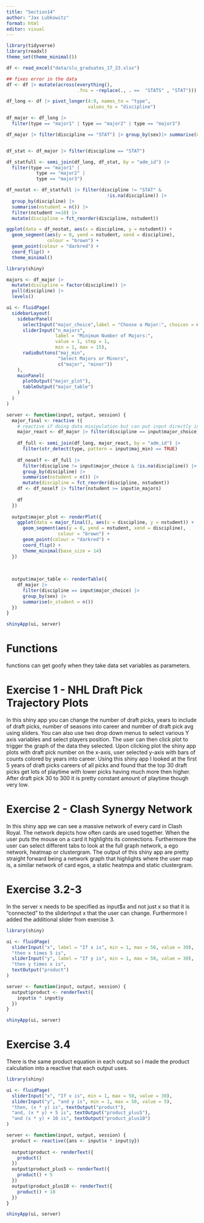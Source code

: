 ```yaml
---
title: "Section14"
author: "Jax Lubkowitz"
format: html
editor: visual
---
```


```r
library(tidyverse)
library(readxl)
theme_set(theme_minimal())

df <- read_excel("data/slu_graduates_17_23.xlsx")

## fixes error in the data
df <- df |> mutate(across(everything(),
                          .fns = ~replace(., . ==  "STATS" , "STAT")))

df_long <- df |> pivot_longer(4:9, names_to = "type",
                              values_to = "discipline")

df_major <- df_long |>
  filter(type == "major1" | type == "major2" | type == "major3")

df_major |> filter(discipline == "STAT") |> group_by(sex)|> summarise(n_student = n())


df_stat <- df_major |> filter(discipline == "STAT") 

df_statfull <- semi_join(df_long, df_stat, by = "adm_id") |>
  filter(type == "major1" |
           type == "major2" | 
           type == "major3")

df_nostat <- df_statfull |> filter(discipline != "STAT" &
                                     !is.na(discipline)) |>
  group_by(discipline) |>
  summarise(nstudent = n()) |>
  filter(nstudent >=10) |>
  mutate(discipline = fct_reorder(discipline, nstudent))

ggplot(data = df_nostat, aes(x = discipline, y = nstudent)) +
  geom_segment(aes(y = 0, yend = nstudent, xend = discipline),
               colour = "brown") +
  geom_point(colour = "darkred") + 
  coord_flip() +
  theme_minimal()
```

```r
library(shiny)

majors <- df_major |> 
  mutate(discipline = factor(discipline)) |> 
  pull(discipline) |> 
  levels()

ui <- fluidPage(
  sidebarLayout(
    sidebarPanel(
      selectInput("major_choice",label = "Choose a Major:", choices = majors),
      sliderInput("n_majors", 
                  label = "Minimum Number of Majors:", 
                  value = 1, step = 1, 
                  min = 1, max = 15),
      radioButtons("maj_min",
                   "Select Majors or Minors",
                   c("major", "minor"))
    ),
    mainPanel(
      plotOutput("major_plot"),
      tableOutput("major_table")
    )
  )
)

server <- function(input, output, session) {
  major_final <- reactive ({
    # reactive if doing data minipulation but can put input directly into other functions like below
    major_react <- df_major |> filter(discipline == input$major_choice)
    
    df_full <- semi_join(df_long, major_react, by = "adm_id") |>
      filter(str_detect(type, pattern = input$maj_min) == TRUE)
    
    df_noself <- df_full |> 
      filter(discipline != input$major_choice & !is.na(discipline)) |>
      group_by(discipline) |>
      summarise(nstudent = n()) |>
      mutate(discipline = fct_reorder(discipline, nstudent))
    df <- df_noself |> filter(nstudent >= input$n_majors)
    
    df
  })
  
  output$major_plot <- renderPlot({
    ggplot(data = major_final(), aes(x = discipline, y = nstudent)) +
      geom_segment(aes(y = 0, yend = nstudent, xend = discipline),
                   colour = "brown") +
      geom_point(colour = "darkred") + 
      coord_flip() +
      theme_minimal(base_size = 14)
  })
  
  
  
  output$major_table <- renderTable({
    df_major |> 
      filter(discipline == input$major_choice) |> 
      group_by(sex) |>
      summarise(n_student = n())
  })
}

shinyApp(ui, server)
```

# Functions

functions can get goofy when they take data set variables as parameters.

# Exercise 1 - NHL Draft Pick Trajectory Plots

In this shiny app you can change the number of draft picks, years to include of draft picks, number of seasons into career and number of draft pick avg using sliders. You can also use two drop down menus to select various Y axis variables and select players position. The user can then click plot to trigger the graph of the data they selected. Upon clicking plot the shiny app plots with draft pick number on the x-axis, user selected y-axis with bars of counts colored by years into career. Using this shiny app I looked at the first 5 years of draft picks careers of all picks and found that the top 30 draft picks get lots of playtime with lower picks having much more then higher. After draft pick 30 to 300 it is pretty constant amount of playtime though very low.

# Exercise 2 - Clash Synergy Network

In this shiny app we can see a massive network of every card in Clash Royal. The network depicts how often cards are used together. When the user puts the mouse on a card it highlights its connections. Furthermore the user can select different tabs to look at the full graph network, a ego network, heatmap or clustergram. The output of this shiny app are pretty straight forward being a network graph that highlights where the user map is, a similar network of card egos, a static heatmpa and static clustergram.

# Exercise 3.2-3

In the server x needs to be specified as input\$x and not just x so that it is "connected" to the sliderInput x that the user can change. Furthermore I added the additional slider from exercise 3.

```r
library(shiny)

ui <- fluidPage(
  sliderInput("x", label = "If x is", min = 1, max = 50, value = 30),
  "then x times 5 is",
  sliderInput("y", label = "If y is", min = 1, max = 50, value = 30),
  "then y times x is",
  textOutput("product")
)

server <- function(input, output, session) {
  output$product <- renderText({ 
    input$x * input$y
  })
}

shinyApp(ui, server)
```

# Exercise 3.4

There is the same product equation in each output so I made the product calculation into a reactive that each output uses.

```r
library(shiny)

ui <- fluidPage(
  sliderInput("x", "If x is", min = 1, max = 50, value = 30),
  sliderInput("y", "and y is", min = 1, max = 50, value = 5),
  "then, (x * y) is", textOutput("product"),
  "and, (x * y) + 5 is", textOutput("product_plus5"),
  "and (x * y) + 10 is", textOutput("product_plus10")
)

server <- function(input, output, session) {
  product <- reactive({ans <- input$x * input$y})
  
  output$product <- renderText({ 
    product()
  })
  output$product_plus5 <- renderText({ 
    product() + 5
  })
  output$product_plus10 <- renderText({ 
    product() + 10
  })
}

shinyApp(ui, server)
```
